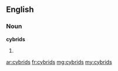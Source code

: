 ==English==

===Noun===
'''cybrids'''

# {{plural of|cybrid}}

[[ar:cybrids]]
[[fr:cybrids]]
[[mg:cybrids]]
[[my:cybrids]]